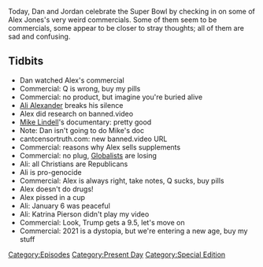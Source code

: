 {{DEFAULTSORT:
    #_EPISODE_0528:2021 Super Bowl Commercial Spectacular
}}{{Episode
    | title           = 2021 Super Bowl Commercial Spectacular
    | caption         = Listen to this episode on [https://knowledgefight.libsyn.com/528-2021-super-bowl-commercial-spectacular Libsyn] [https://open.spotify.com/episode/29JtOLUapPI8KSJJQJGjh7 Spotify], Read the [[Transcript/528: 2021 Super Bowl Commercial Spectacular|Unofficial Transcript]]
    | episodeNumber   = 528
    | length          = 00:50:16
    | airDate         = February 8, 2021
    | coverageDate    = February 7, 2021
    | episodeType     = [[:Category:Present Day|Present Day]], [[:Category:Special Edition|Special Edition]]
    | appearance      = [[Ali Alexander]], [[Mike Lindell]], [[Katrina Pierson]]
    | oocDrop         = People say this is weird. This is NORMAL!
    | previousEpisode = [[527: February 4, 2021]]
    | nextEpisode     = [[529: February 8, 2021]]
}}

{{Stub}}

Today, Dan and Jordan celebrate the Super Bowl by checking in on some of Alex Jones's very weird commercials.  Some of them seem to be commercials, some appear to be closer to stray thoughts; all of them are sad and confusing.

==Tidbits==

*Dan watched Alex's commercial
*Commercial: Q is wrong, buy my pills
*Commercial: no product, but imagine you're buried alive
*[[Ali Alexander]] breaks his silence
*Alex did research on banned.video
*[[Mike Lindell]]'s documentary: pretty good
*Note: Dan isn't going to do Mike's doc
*cantcensortruth.com: new banned.video URL
*Commercial: reasons why Alex sells supplements
*Commercial: no plug, [[Globalists]] are losing
*Ali: all Christians are Republicans
*Ali is pro-genocide
*Commercial: Alex is always right, take notes, Q sucks, buy pills
*Alex doesn't do drugs!
*Alex pissed in a cup
*Ali: January 6 was peaceful
*Ali: Katrina Pierson didn't play my video
*Commercial: Look, Trump gets a 9.5, let's move on
*Commercial: 2021 is a dystopia, but we're entering a new age, buy my stuff

[[Category:Episodes]]
[[Category:Present Day]]
[[Category:Special Edition]]
